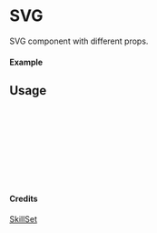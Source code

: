 
<Meta of={SVG} title="SkillSet/SVG" />

# SVG

SVG component with different props.

#### Example

<Canvas of={SVG.Primary} />

## Usage

```ts
import { SVG } from "yadl-ui";

const Example = () => {
  return (
      <SVG />
  );
};

export default Example;
```

#### Credits
[SkillSet](https://skillicons.dev)
